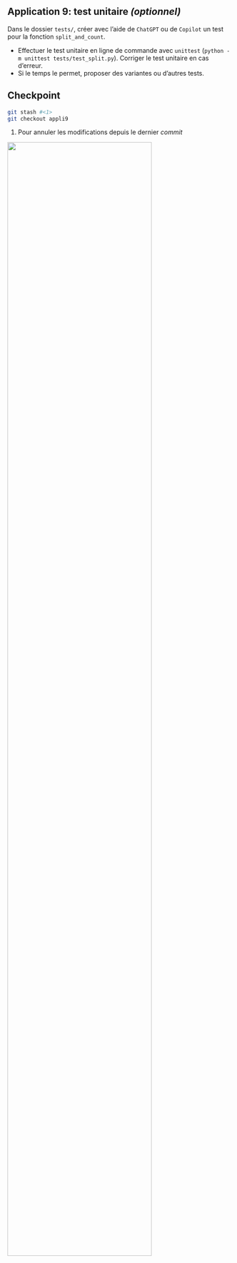 ::: {.application}

## Application 9: test unitaire _(optionnel)_

Dans le dossier `tests/`, créer avec l'aide de `ChatGPT` ou
de `Copilot` un test pour la fonction
`split_and_count`.

- Effectuer le test unitaire en ligne de commande avec `unittest` (`python -m unittest tests/test_split.py`). Corriger le test unitaire en cas d'erreur.
- Si le temps le permet, proposer des variantes ou d'autres tests.
:::

::: {.callout-caution collapse="true"}
## Checkpoint

```.bash
git stash #<1>
git checkout appli9
```
1. Pour annuler les modifications depuis le dernier _commit_


![](/checkpoint.jpg){width=80% fig-align="center"}


:::
